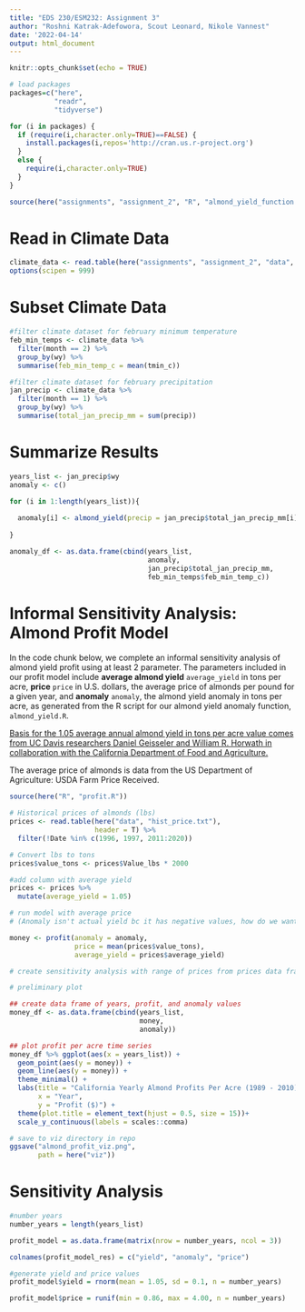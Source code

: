 ```yaml
---
title: "EDS 230/ESM232: Assignment 3"
author: "Roshni Katrak-Adefowora, Scout Leonard, Nikole Vannest"
date: '2022-04-14'
output: html_document
---
```


```r
knitr::opts_chunk$set(echo = TRUE)

# load packages
packages=c("here",
           "readr",
           "tidyverse")

for (i in packages) {
  if (require(i,character.only=TRUE)==FALSE) {
    install.packages(i,repos='http://cran.us.r-project.org')
  }
  else {
    require(i,character.only=TRUE)
  }
}

source(here("assignments", "assignment_2", "R", "almond_yield_function.R"))
```
 
# Read in Climate Data

```r
climate_data <- read.table(here("assignments", "assignment_2", "data", "clim.txt"))
options(scipen = 999)
```

# Subset Climate Data

```r
#filter climate dataset for february minimum temperature
feb_min_temps <- climate_data %>%
  filter(month == 2) %>% 
  group_by(wy) %>% 
  summarise(feb_min_temp_c = mean(tmin_c))

#filter climate dataset for february precipitation 
jan_precip <- climate_data %>% 
  filter(month == 1) %>%
  group_by(wy) %>% 
  summarise(total_jan_precip_mm = sum(precip))
```

# Summarize Results

```r
years_list <- jan_precip$wy
anomaly <- c()

for (i in 1:length(years_list)){
  
  anomaly[i] <- almond_yield(precip = jan_precip$total_jan_precip_mm[i], temp = feb_min_temps$feb_min_temp_c[i])
  
}

anomaly_df <- as.data.frame(cbind(years_list, 
                                  anomaly,
                                  jan_precip$total_jan_precip_mm,
                                  feb_min_temps$feb_min_temp_c))

```

# Informal Sensitivity Analysis: Almond Profit Model

In the code chunk below, we complete an informal sensitivity analysis of almond yield profit using at least 2 parameter. The parameters included in our profit model include **average almond yield** `average_yield` in tons per acre, **price** `price` in U.S. dollars, the average price of almonds per pound for a given year, and **anomaly** `anomaly`, the almond yield anomaly in tons per acre, as generated from the R script for our almond yield anomaly function, `almond_yield.R`. 

[Basis for the 1.05 average annual almond yield in tons per acre value comes from UC Davis researchers Daniel Geisseler and William R. Horwath in collaboration with the California Department of Food and Agriculture.](https://apps1.cdfa.ca.gov/FertilizerResearch/docs/Almond_Production_CA.pdf)

The average price of almonds is data from the US Department of Agriculture: USDA Farm Price Received.

```r
source(here("R", "profit.R"))

# Historical prices of almonds (lbs)
prices <- read.table(here("data", "hist_price.txt"), 
                     header = T) %>% 
  filter(!Date %in% c(1996, 1997, 2011:2020))

# Convert lbs to tons
prices$value_tons <- prices$Value_lbs * 2000

#add column with average yield
prices <- prices %>% 
  mutate(average_yield = 1.05)

# run model with average price
# (Anomaly isn't actual yield bc it has negative values, how do we want to spin this?)

money <- profit(anomaly = anomaly, 
                price = mean(prices$value_tons),
                average_yield = prices$average_yield)

# create sensitivity analysis with range of prices from prices data frame?


```


```r
# preliminary plot

## create data frame of years, profit, and anomaly values
money_df <- as.data.frame(cbind(years_list, 
                                money,
                                anomaly))

## plot profit per acre time series 
money_df %>% ggplot(aes(x = years_list)) +
  geom_point(aes(y = money)) +
  geom_line(aes(y = money)) + 
  theme_minimal() +
  labs(title = "California Yearly Almond Profits Per Acre (1989 - 2010)",
       x = "Year",
       y = "Profit ($)") +
  theme(plot.title = element_text(hjust = 0.5, size = 15))+
  scale_y_continuous(labels = scales::comma)

# save to viz directory in repo
ggsave("almond_profit_viz.png",
       path = here("viz"))
```

# Sensitivity Analysis

```r
#number years
number_years = length(years_list)

profit_model = as.data.frame(matrix(nrow = number_years, ncol = 3))

colnames(profit_model_res) = c("yield", "anomaly", "price")

#generate yield and price values 
profit_model$yield = rnorm(mean = 1.05, sd = 0.1, n = number_years)

profit_model$price = runif(min = 0.86, max = 4.00, n = number_years)


```

